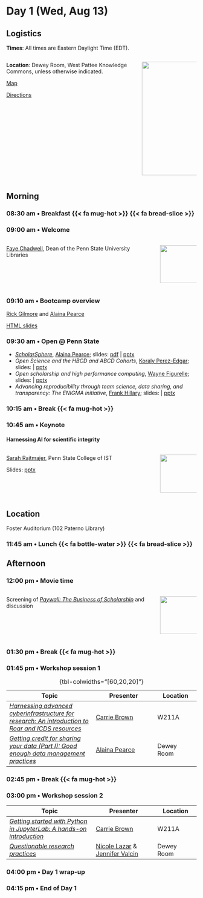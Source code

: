 # Day 1 (Wed, Aug 13)

::: {.callout-important}
## Logistics
**Times**: All times are Eastern Daylight Time (EDT).

:::: {.columns}
::: {.column width=70%}
**Location**: Dewey Room, West Pattee Knowledge Commons, unless otherwise indicated.

[Map](https://map.psu.edu/?id=1134#!ct/25403,26748,26749,26750,27255?m/407561?s/Pattee)

[Directions](wayfinding.qmd)
:::
::: {.column width=30%}
![](include/img/psu_pattee_gallery2.jpg){.lightbox width="300px"}
:::
::::
:::

## Morning {- #day_1_am}

### 08:30 am • Breakfast {{< fa mug-hot >}} {{< fa bread-slice >}} {-}

### 09:00 am • Welcome {-}

:::: {.columns}
::: {.column width=80%}
[Faye Chadwell](presenters.qmd#faye-chadwell), Dean of the Penn State University Libraries
:::
::: {.column width=20%}
![](include/img/chadwell-faye.jpg){width=100px height=100px}
:::
::::

### 09:10 am • Bootcamp overview {-}

[Rick Gilmore](directors.qmd#rick-gilmore) and [Alaina Pearce](directors.qmd#alaina-pearce)

[HTML slides](https://penn-state-open-science.github.io/bootcamp-2025-day-1-welcome/)

### 09:30 am • Open @ Penn State {- #day_1_plenary_1}

- [*ScholarSphere*](https://scholarsphere.psu.edu), [Alaina Pearce](directors.qmd#alaina-pearce); slides: [pdf](include/pdf/2025_ScholarSphere.pdf) | [pptx](include/pdf/2025_ScholarSphere.pdf)
- *Open Science and the HBCD and ABCD Cohorts*, [Koraly Perez-Edgar](presenters.qmd#koraly-pérez-edgar); slides: | [pptx](include/pptx/perez-edgar-Open-Science-HBCD-Workshop 08_2025.pptx)
- *Open scholarship and high performance computing*, [Wayne Figurelle](presenters.qmd#wayne-figurelle); slides: | [pptx](include/pptx/roar_ppt - 8-13-25.pptx)
- *Advancing reproducibility through team science, data sharing, and transparency: The ENIGMA initiative*, [Frank Hillary](program-committee.qmd#frank-hillary); slides: | [pptx](include/pptx/Hillary_Open_Boot_2025.pptx)

### 10:15 am • Break {{< fa mug-hot >}} {-}

### 10:45 am • Keynote {- #day_1_plenary_2}

#### Harnessing AI for scientific integrity

:::: {.columns}
::: {.column width=80%}
[Sarah Rajtmajer](program-committee.qmd#sarah-rajtmajer), Penn State College of IST

Slides: [pptx](include/pptx/Bootcamp_Rajtmajer.pptx)
:::
::: {.column width=20%}
![](include/img/rajtmajer-sarah.png){width=100px height=100px}
:::
::::

::: {.callout-important}
## Location

Foster Auditorium (102 Paterno Library)
:::

### 11:45 am • Lunch {{< fa bottle-water >}} {{< fa bread-slice >}} {-}

## Afternoon {- #day_1_pm}

### 12:00 pm • Movie time

:::: {.columns}
::: {.column width=80%}
Screening of [*Paywall: The Business of Scholarship*](https://en.wikipedia.org/wiki/Paywall:_The_Business_of_Scholarship) and discussion
:::
::: {.column width=20%}
![](https://upload.wikimedia.org/wikipedia/commons/thumb/5/5e/Paywall_documentary_poster.jpg/1280px-Paywall_documentary_poster.jpg){width=100px}
:::
::::


### 01:30 pm • Break {{< fa mug-hot >}} {-}

### 01:45 pm • Workshop session 1 {- #day_1_pm_session_1}

| Topic | Presenter | Location |
|--------------|----------|-------|
| [*Harnessing advanced cyberinfrastructure for research: An introduction to Roar and ICDS resources*](sessions.qmd#open-access-high-performance-computing) | [Carrie Brown](program-committee.qmd#carrie-brown) | W211A |
| [*Getting credit for sharing your data (Part I): Good enough data management practices*](sessions.qmd#getting-credit-for-sharing-your-data-part-i-good-enough-data-practices) | [Alaina Pearce](directors.qmd#alaina-pearce) | Dewey Room |

: {tbl-colwidths="[60,20,20]"}

### 02:45 pm • Break {{< fa mug-hot >}} {-}

### 03:00 pm • Workshop session 2 {- #day_1_pm_session_2}

| Topic | Presenter | Location |
|--------------|----------|-------|
| [*Getting started with Python in JupyterLab: A hands-on introduction*](sessions.qmd#getting-started-with-python-in-jupyterlab-a-hands-on-introduction) | [Carrie Brown](program-committee.qmd#carrie-brown) | W211A |
| [*Questionable research practices*](sessions.qmd#questionable-research-practices) |  [Nicole Lazar](program-committee.qmd#nicole-lazar) & [Jennifer Valcin](program-committee.qmd#jennifer-valcin) | Dewey Room | 

### 04:00 pm • Day 1 wrap-up

### 04:15 pm • End of Day 1 {-}

